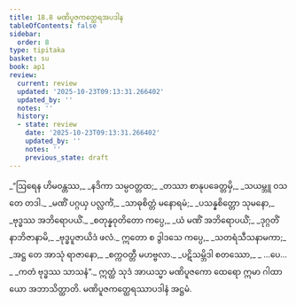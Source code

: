 ```yaml
---
title: 18.8 မဏိပူဇကတ္ထေရအပဒါန
tableOfContents: false
sidebar:
  order: 8
type: tipitaka
basket: su
book: ap1
review:
  current: review
  updated: '2025-10-23T09:13:31.266402'
  updated_by: ''
  notes: ''
  history:
  - state: review
    date: '2025-10-23T09:13:31.266402'
    updated_by: ''
    notes: ''
    previous_state: draft
---
```



<ReviewStatus review={frontmatter.review} showDetails={true} />

<HypothesisAnnotation frontmatter={frontmatter} />

<DynamicBreadcrumb />

<Division number="34" book="ap1" e="ch" v="20" p="210">

<Paragraph number="2557" type="verses" book="ap1">
_“ဩရေန ဟိမဝန္တဿ,_  
_နဒိကာ သမ္ပဝတ္တထ;_  
_တဿာ စာနုပခေတ္တမှိ,_  
_သယမ္ဘူ ဝသတေ တဒါ._  

</Paragraph>

</Division>
<Division number="35" book="ap1" e="ch" v="20" p="211">

<Paragraph number="2558" type="verses" book="ap1">
_မဏိံ ပဂ္ဂယှ ပလ္လင်္ကံ,_  
_သာဓုစိတ္တံ မနောရမံ;_  
_ပသန္နစိတ္တော သုမနော,_  
_ဗုဒ္ဓဿ အဘိရောပယိံ._  

</Paragraph>

</Division>
<Division number="36" book="ap1" e="ch" v="20" p="211">

<Paragraph number="2559" type="verses" book="ap1">
_စတုန္နဝုတိတော ကပ္ပေ,_  
_ယံ မဏိံ အဘိရောပယိံ;_  
_ဒုဂ္ဂတိံ နာဘိဇာနာမိ,_  
_ဗုဒ္ဓပူဇာယိဒံ ဖလံ._  

</Paragraph>

</Division>
<Division number="37" book="ap1" e="ch" v="20" p="211">

<Paragraph number="2560" type="verses" book="ap1">
ဣတော စ ဒွါဒသေ ကပ္ပေ,_  
_သတရံသီသနာမကာ;_  
_အဋ္ဌ တေ အာသုံ ရာဇာနော,_  
_စက္ကဝတ္တီ မဟဗ္ဗလာ._  

</Paragraph>

</Division>
<Division number="38" book="ap1" e="ch" v="20" p="211">

<Paragraph number="2561" type="verses" book="ap1">
_ပဋိသမ္ဘိဒါ စတဿော,_  
_ …ပေ… _  
_ကတံ ဗုဒ္ဓဿ သာသနံ”._  

</Paragraph>

<Paragraph number="2562" book="ap1">
ဣတ္ထံ သုဒံ အာယသ္မာ မဏိပူဇကော ထေရော ဣမာ ဂါထာယော အဘာသိတ္ထာတိ.

</Paragraph>
</Division>

<Paragraph number="2563" type="center" book="ap1">
မဏိပူဇကတ္ထေရဿာပဒါနံ အဋ္ဌမံ.
</Paragraph>